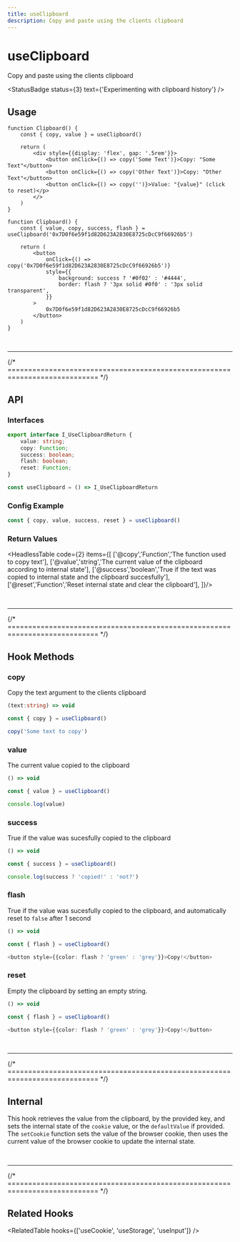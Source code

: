 ```yaml
---
title: useClipboard
description: Copy and paste using the clients clipboard
---
```



# 

<MainText>
<h1>useClipboard</h1>
Copy and paste using the clients clipboard
</MainText>



<!--meta-section-break-->

<StatusBadge status={3} text={'Experimenting with clipboard history'} />


## Usage

<Tabs>



<TabItem value='simple' label='Simple'>

```tsx live
function Clipboard() {
    const { copy, value } = useClipboard()

    return (
        <div style={{display: 'flex', gap: '.5rem'}}>
            <button onClick={() => copy('Some Text')}>Copy: "Some Text"</button>
            <button onClick={() => copy('Other Text')}>Copy: "Other Text"</button>
            <button onClick={() => copy('')}>Value: "{value}" (click to reset)</p>
        </>
    )
}
```

</TabItem>

<TabItem value='adv' label='Advanced'>

```tsx live
function Clipboard() {
    const { value, copy, success, flash } = useClipboard('0x7D0f6e59f1d82D623A2830E8725cDcC9f66926b5')

    return (
        <button 
            onClick={() => copy('0x7D0f6e59f1d82D623A2830E8725cDcC9f66926b5')}
            style={{
                background: success ? '#0f02' : '#4444',
                border: flash ? '3px solid #0f0' : '3px solid transparent',
            }}
        >
            0x7D0f6e59f1d82D623A2830E8725cDcC9f66926b5
        </button>
    )
}
```

</TabItem>

</Tabs>









<br />
<hr />
{/* ============================================================================ */}


## API 

### Interfaces
```ts
export interface I_UseClipboardReturn {
    value: string;
    copy: Function;
    success: boolean;
    flash: boolean;
    reset: Function;
}

const useClipboard = () => I_UseClipboardReturn 
```

### Config Example

```ts
const { copy, value, success, reset } = useClipboard()
```


### Return Values


<HeadlessTable code={2} items={[
    ['@copy','Function','The function used to copy text'],
    ['@value','string','The current value of the clipboard according to internal state'],
    ['@success','boolean','True if the text was copied to internal state and the clipboard succesfully'],
    ['@reset','Function','Reset internal state and clear the clipboard'],
]}/>








<br />
<hr />
{/* ============================================================================ */}


## Hook Methods

<Card>

### copy
Copy the text argument to the clients clipboard

```ts
(text:string) => void 
```
```ts
const { copy } = useClipboard()

copy('Some text to copy')
```
</Card>


<Card>

### value
The current value copied to the clipboard

```ts
() => void 
```
```ts
const { value } = useClipboard()

console.log(value)
```

</Card>

<Card>

### success
True if the value was sucesfully copied to the clipboard

```ts
() => void 
```
```ts
const { success } = useClipboard()

console.log(success ? 'copied!' : 'not?')
```

</Card>

<Card>

### flash
True if the value was sucesfully copied to the clipboard, and automatically reset to `false` after
1 second

```ts
() => void 
```
```ts
const { flash } = useClipboard()

<button style={{color: flash ? 'green' : 'grey'}}>Copy!</button>
```

</Card>

<Card>

### reset
Empty the clipboard by setting an empty string.

```ts
() => void 
```
```ts
const { flash } = useClipboard()

<button style={{color: flash ? 'green' : 'grey'}}>Copy!</button>
```

</Card>





<br />
<hr />
{/* ============================================================================ */}


## Internal

<StatusBadge status={0} />

This hook retrieves the value from the clipboard, by the provided key, and sets the internal state of the 
`cookie` value, or the `defaultValue` if provided. The `setCookie` function sets the value of the
browser cookie, then uses the current value of the browser cookie to update the internal state.



<br />
<hr />
{/* ============================================================================ */}


## Related Hooks


<RelatedTable hooks={['useCookie', 'useStorage', 'useInput']} />
